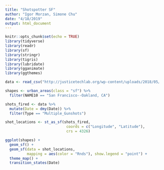 ```yaml
---
title: "Shotspotter SF"
author: "Igor Morzan, Simone Chu"
date: "4/18/2019"
output: html_document
---
```


```r
knitr::opts_chunk$set(echo = TRUE)
library(tidyverse)
library(readr)
library(sf)
library(stringr)
library(tigris)
library(lubridate)
library(gganimate)
library(ggthemes)
```

```r
data <- read_csv("http://justicetechlab.org/wp-content/uploads/2018/05/San_Francisco_ShotSpotter.csv")

shapes <- urban_areas(class = "sf") %>%
  filter(NAME10 == "San Francisco--Oakland, CA")
```

```r

shots_fired <- data %>%
  mutate(Date = dmy(Date)) %>%
  filter(Type == "Multiple_Gunshots")

shot_locations <- st_as_sf(shots_fired, 
                            coords = c("Longitude", "Latitude"), 
                            crs = 4326)
```

```r

ggplot(shapes) + 
  geom_sf() +
  geom_sf(data = shot_locations, 
          mapping = aes(color = "Rnds"), show.legend = "point") + 
  theme_map() +
  transition_states(Date)

```

